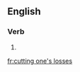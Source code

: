 ==English==

===Verb===
{{head|en|present participle}}

# {{present participle of|cut one's losses|lang=en|nocat=1}}

[[fr:cutting one's losses]]